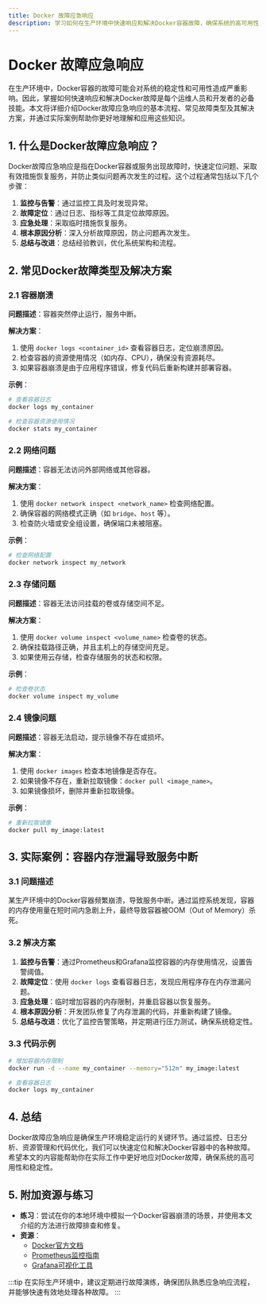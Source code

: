 ```yaml
---
title: Docker 故障应急响应
description: 学习如何在生产环境中快速响应和解决Docker容器故障，确保系统的高可用性和稳定性。
---
```


# Docker 故障应急响应

在生产环境中，Docker容器的故障可能会对系统的稳定性和可用性造成严重影响。因此，掌握如何快速响应和解决Docker故障是每个运维人员和开发者的必备技能。本文将详细介绍Docker故障应急响应的基本流程、常见故障类型及其解决方案，并通过实际案例帮助你更好地理解和应用这些知识。

## 1. 什么是Docker故障应急响应？

Docker故障应急响应是指在Docker容器或服务出现故障时，快速定位问题、采取有效措施恢复服务，并防止类似问题再次发生的过程。这个过程通常包括以下几个步骤：

1. **监控与告警**：通过监控工具及时发现异常。
2. **故障定位**：通过日志、指标等工具定位故障原因。
3. **应急处理**：采取临时措施恢复服务。
4. **根本原因分析**：深入分析故障原因，防止问题再次发生。
5. **总结与改进**：总结经验教训，优化系统架构和流程。

## 2. 常见Docker故障类型及解决方案

### 2.1 容器崩溃

**问题描述**：容器突然停止运行，服务中断。

**解决方案**：
1. 使用 `docker logs <container_id>` 查看容器日志，定位崩溃原因。
2. 检查容器的资源使用情况（如内存、CPU），确保没有资源耗尽。
3. 如果容器崩溃是由于应用程序错误，修复代码后重新构建并部署容器。

**示例**：
```bash
# 查看容器日志
docker logs my_container

# 检查容器资源使用情况
docker stats my_container
```

### 2.2 网络问题

**问题描述**：容器无法访问外部网络或其他容器。

**解决方案**：
1. 使用 `docker network inspect <network_name>` 检查网络配置。
2. 确保容器的网络模式正确（如 `bridge`、`host` 等）。
3. 检查防火墙或安全组设置，确保端口未被阻塞。

**示例**：
```bash
# 检查网络配置
docker network inspect my_network
```

### 2.3 存储问题

**问题描述**：容器无法访问挂载的卷或存储空间不足。

**解决方案**：
1. 使用 `docker volume inspect <volume_name>` 检查卷的状态。
2. 确保挂载路径正确，并且主机上的存储空间充足。
3. 如果使用云存储，检查存储服务的状态和权限。

**示例**：
```bash
# 检查卷状态
docker volume inspect my_volume
```

### 2.4 镜像问题

**问题描述**：容器无法启动，提示镜像不存在或损坏。

**解决方案**：
1. 使用 `docker images` 检查本地镜像是否存在。
2. 如果镜像不存在，重新拉取镜像：`docker pull <image_name>`。
3. 如果镜像损坏，删除并重新拉取镜像。

**示例**：
```bash
# 重新拉取镜像
docker pull my_image:latest
```

## 3. 实际案例：容器内存泄漏导致服务中断

### 3.1 问题描述

某生产环境中的Docker容器频繁崩溃，导致服务中断。通过监控系统发现，容器的内存使用量在短时间内急剧上升，最终导致容器被OOM（Out of Memory）杀死。

### 3.2 解决方案

1. **监控与告警**：通过Prometheus和Grafana监控容器的内存使用情况，设置告警阈值。
2. **故障定位**：使用 `docker logs` 查看容器日志，发现应用程序存在内存泄漏问题。
3. **应急处理**：临时增加容器的内存限制，并重启容器以恢复服务。
4. **根本原因分析**：开发团队修复了内存泄漏的代码，并重新构建了镜像。
5. **总结与改进**：优化了监控告警策略，并定期进行压力测试，确保系统稳定性。

### 3.3 代码示例

```bash
# 增加容器内存限制
docker run -d --name my_container --memory="512m" my_image:latest

# 查看容器日志
docker logs my_container
```

## 4. 总结

Docker故障应急响应是确保生产环境稳定运行的关键环节。通过监控、日志分析、资源管理和代码优化，我们可以快速定位和解决Docker容器中的各种故障。希望本文的内容能帮助你在实际工作中更好地应对Docker故障，确保系统的高可用性和稳定性。

## 5. 附加资源与练习

- **练习**：尝试在你的本地环境中模拟一个Docker容器崩溃的场景，并使用本文介绍的方法进行故障排查和修复。
- **资源**：
  - [Docker官方文档](https://docs.docker.com/)
  - [Prometheus监控指南](https://prometheus.io/docs/introduction/overview/)
  - [Grafana可视化工具](https://grafana.com/docs/)

:::tip
在实际生产环境中，建议定期进行故障演练，确保团队熟悉应急响应流程，并能够快速有效地处理各种故障。
:::
